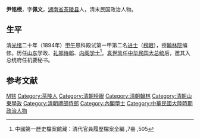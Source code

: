 {{Multiple issues|
{{Update|time=2022-04-03T04:47:53+00:00}}
{{Refimprove|time=2022-04-03T04:47:53+00:00}}
}}
'''尹铭绶'''，字'''佩文'''，[[湖南省|湖南省]][[茶陵县|茶陵县]]人，清末民国政治人物。

== 生平 ==
清[[光绪|光绪]]二十年（1894年）[[甲午|甲午]]恩科殿试第一甲第二名[[进士|进士]]（[[榜眼|榜眼]]），授[[翰林院|翰林院]]编修。历任[[山东|山东]]学政、[[礼部|礼部]][[侍郎|侍郎]]、[[内阁学士|内阁学士]]<ref>中國第一歷史檔案館藏：清代官員履歷檔案全編 ,7冊 ,505</ref>。[[袁世凯|袁世凯]]任[[中华民国大总统|中华民国大总统]]后，邀其入总统府任机要秘书。 

== 参考文献 ==
{{reflist}}

{{光緒二十年甲午恩科殿試金榜}}

{{Authority control}}
{{DEFAULTSORT:Yin尹}}
[[Category:尹姓|M铭]]
[[Category:茶陵人|Category:茶陵人]]
[[Category:清朝榜眼|Category:清朝榜眼]]
[[Category:清朝翰林|Category:清朝翰林]]
[[Category:清朝山東學政|Category:清朝山東學政]]
[[Category:清朝禮部侍郎|Category:清朝禮部侍郎]]
[[Category:內閣學士|Category:內閣學士]]
[[Category:中華民國大陸時期政治人物|Category:中華民國大陸時期政治人物]]

{{清朝人物小作品}}